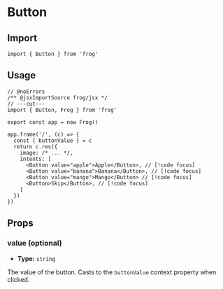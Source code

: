 # Button

## Import

```tsx twoslash
import { Button } from 'frog'
```

## Usage

```tsx twoslash
// @noErrors
/** @jsxImportSource frog/jsx */
// ---cut---
import { Button, Frog } from 'frog'

export const app = new Frog()

app.frame('/', (c) => {
  const { buttonValue } = c
  return c.res({
    image: /* ... */,
    intents: [
      <Button value="apple">Apple</Button>, // [!code focus]
      <Button value="banana">Banana</Button>, // [!code focus]
      <Button value="mango">Mango</Button> // [!code focus]
      <Button>Skip</Button>, // [!code focus]
    ]
  })
})
```

## Props

### value (optional)

- **Type:** `string`

The value of the button. Casts to the `buttonValue` context property when clicked.
